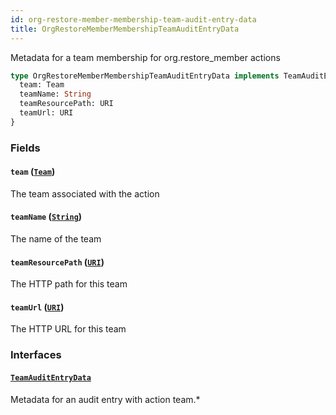```yaml
---
id: org-restore-member-membership-team-audit-entry-data
title: OrgRestoreMemberMembershipTeamAuditEntryData
---
```


Metadata for a team membership for org.restore_member actions

```graphql
type OrgRestoreMemberMembershipTeamAuditEntryData implements TeamAuditEntryData {
  team: Team
  teamName: String
  teamResourcePath: URI
  teamUrl: URI
}
```

### Fields

#### `team` ([`Team`](/docs/api/objects/team))

The team associated with the action

#### `teamName` ([`String`](/docs/api/scalars/string))

The name of the team

#### `teamResourcePath` ([`URI`](/docs/api/scalars/uri))

The HTTP path for this team

#### `teamUrl` ([`URI`](/docs/api/scalars/uri))

The HTTP URL for this team

### Interfaces

#### [`TeamAuditEntryData`](/docs/api/interfaces/team-audit-entry-data)

Metadata for an audit entry with action team.\*
